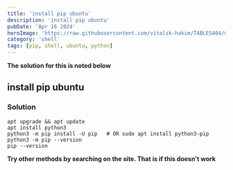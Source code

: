 ```yaml
---
title: 'install pip ubuntu'
description: 'install pip ubuntu'
pubDate: 'Apr 16 2024'
heroImage: 'https://raw.githubusercontent.com/vitalik-hakim/TABLES404/main/error_b/SHELL.jpg'
category: 'shell'
tags: [pip, shell, ubuntu, python]
---
```


**The solution for this is noted below**

## install pip ubuntu

### Solution

```shell
apt upgrade && apt update
apt install python3
python3 -m pip install -U pip   # OR sudo apt install python3-pip
python3 -m pip --version
pip --version
```

**Try other methods by searching on the site. That is if this doesn't work**
